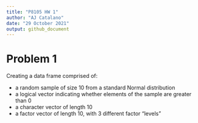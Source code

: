 ```yaml
---
title: "P8105 HW 1"
author: "AJ Catalano"
date: "29 October 2021"
output: github_document
---
```


# Problem 1

Creating a data frame comprised of:

* a random sample of size 10 from a standard Normal distribution
* a logical vector indicating whether elements of the sample are greater than 0
* a character vector of length 10
* a factor vector of length 10, with 3 different factor “levels”